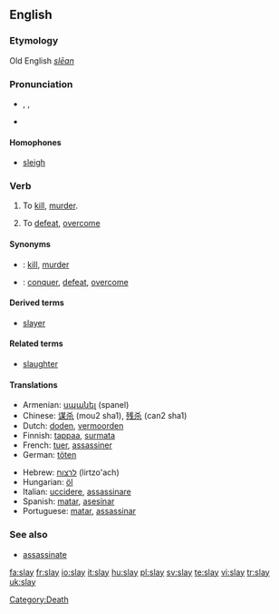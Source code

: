 ==English==
===Etymology===
Old English ''[[slēan]]''

===Pronunciation===
*{{enPR|slā}}, {{IPA|/sleɪ/}}, {{SAMPA|/sleI/}}
*{{rhymes|eɪ}}

====Homophones====
*[[sleigh]]

=== Verb ===
{{en-verb|inf=to slay|slays|slaying|slew|slain}}

# To [[kill]], [[murder]].
# {{idiomatic}} To [[defeat]], [[overcome]]

====Synonyms====
*{{italbrac|to kill, murder}}: [[kill]], [[murder]]
*{{italbrac|to deafeat, overcome}}: [[conquer]], [[defeat]], [[overcome]]

====Derived terms====
*[[slayer]]

====Related terms====
*[[slaughter]]

====Translations====
{{trans-top|to kill, murder}}
*Armenian: [[սպանել]] (spanel)
*Chinese: [[谋杀]] (mou2 sha1), [[残杀]] (can2 sha1)
*Dutch: [[doden]], [[vermoorden]]
*Finnish: [[tappaa]], [[surmata]]
*French: [[tuer]], [[assassiner]]
*German: [[töten]]
{{trans-mid}}
*Hebrew: [[לרצוח]] (lirtzo'ach)
*Hungarian: [[öl]]
*Italian: [[uccidere]], [[assassinare]]
*Spanish: [[matar]], [[asesinar]]
*Portuguese: [[matar]], [[assassinar]]
{{trans-bottom}}

===See also===
*[[assassinate]]

[[Category:Death]]

[[fa:slay]]
[[fr:slay]]
[[io:slay]]
[[it:slay]]
[[hu:slay]]
[[pl:slay]]
[[sv:slay]]
[[te:slay]]
[[vi:slay]]
[[tr:slay]]
[[uk:slay]]
